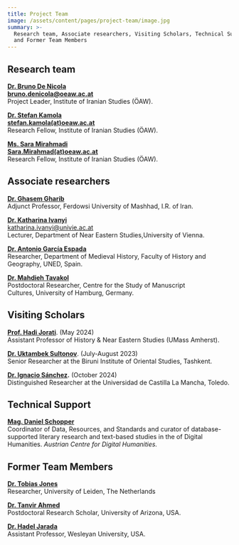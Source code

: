 ```yaml
---
title: Project Team
image: /assets/content/pages/project-team/image.jpg
summary: >-
  Research team, Associate researchers, Visiting Scholars, Technical Support,
  and Former Team Members
---
```

## Research team

[**Dr. Bruno De Nicola**](https://www.oeaw.ac.at/en/iran/institute/staff/research-staff/bruno-de-nicola/) \
[**bruno.denicola@oeaw.ac.at**](mailto:bruno.denicola@oeaw.ac.at) \
Project Leader, Institute of Iranian Studies (ÖAW).

[**Dr. Stefan Kamola**](https://www.oeaw.ac.at/ifi/institut/mitarbeiterinnen/wissenschaftliche-mitarbeiterinnen/stefan-kamola) \
[**stefan.kamola(at)oeaw.ac.at**](https://www.oeaw.ac.at/ifi/institut/mitarbeiterinnen/wissenschaftliche-mitarbeiterinnen/%7B$BASE%7D/#) \
Research Fellow, Institute of Iranian Studies (ÖAW).

[**Ms. Sara Mirahmadi**](https://www.oeaw.ac.at/ifi/institut/mitarbeiterinnen/wissenschaftliche-mitarbeiterinnen/sara-mirahmadi) \
[**Sara.Mirahmad**](https://www.universiteitleiden.nl/en/staffmembers/sara-mirahmadi#tab-1)[**(at)oeaw.ac.at**](https://www.oeaw.ac.at/ifi/institut/mitarbeiterinnen/wissenschaftliche-mitarbeiterinnen/%7B$BASE%7D/#) \
Research Fellow, Institute of Iranian Studies (ÖAW).

## Associate researchers

[**Dr. Ghasem Gharib**](https://www.researchgate.net/profile/Ghasem_Gharib) \
Adjunct Professor, Ferdowsi University of Mashhad, I.R. of Iran.

[**Dr. Katharina Ivanyi**](https://orientalistik.univie.ac.at/en/about-us/staff/details-staff/user/ivanyik80/inum/1073/backpid/86978/) \
[katharina.ivanyi@univie.ac.at](javascript:linkTo_UnCryptMailto\('ocknvq,mcvjctkpc0kxcpakBwpkxkg0ce0cv'\);) \
Lecturer, Department of Near Eastern Studies,University of Vienna.

[**Dr. Antonio García Espada**](https://portalcientifico.uned.es/investigadores/205125/detalle) \
Researcher, Department of Medieval History, Faculty of History and Geography, UNED, Spain.

[**Dr. Mahdieh Tavakol**](https://fu-berlin.academia.edu/MahdiehTavakol) \
Postdoctoral Researcher, Centre for the Study of Manuscript Cultures, University of Hamburg, Germany.

## Visiting Scholars

[**Prof. Hadi Jorati**](https://www.umass.edu/history/about/directory/hadi-jorati). (May 2024) \
Assistant Professor of History & Near Eastern Studies (UMass Amherst).

[**Dr. Uktambek Sultonov**](https://independent.academia.edu/DrSciencesHistoryUktambekSultonov). (July-August 2023) \
Senior Researcher at the Biruni Institute of Oriental Studies, Tashkent.

[**Dr. Ignacio Sánchez**](https://uclm.academia.edu/IgnacioS%C3%A1nchez)**.** (October 2024) \
Distinguished Researcher at the Universidad de Castilla La Mancha, Toledo.

## Technical Support

[**Mag. Daniel Schopper**](https://www.oeaw.ac.at/acdh/team/current-team/daniel-schopper/) \
Coordinator of Data, Resources, and Standards and curator of database-supported literary research and text-based studies in the of Digital Humanities. *Austrian Centre for Digital Humanities.*

## Former Team Members

[**Dr. Tobias Jones**](https://leidenuni.academia.edu/TobiasJones) \
Researcher, University of Leiden, The Netherlands

[**Dr. Tanvir Ahmed**](https://search.asu.edu/profile/4879467) \
Postdoctoral Research Scholar, University of Arizona, USA.

[**Dr. Hadel Jarada**](https://www.wesleyan.edu/academics/faculty/hjarada/profile.html) \
Assistant Professor, Wesleyan University, USA.
